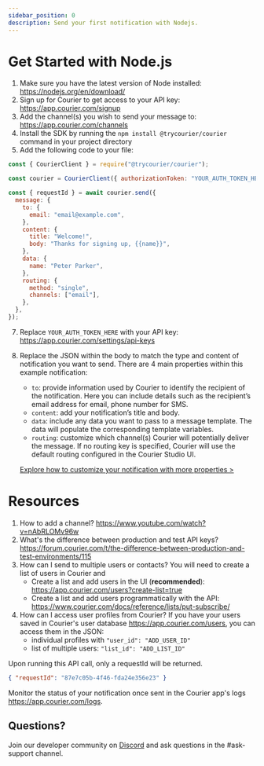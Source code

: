 ```yaml
---
sidebar_position: 0
description: Send your first notification with Nodejs.
---
```



# Get Started with Node.js

1. Make sure you have the latest version of Node installed: https://nodejs.org/en/download/
2. Sign up for Courier to get access to your API key: https://app.courier.com/signup
3. Add the channel(s) you wish to send your message to: https://app.courier.com/channels
4. Install the SDK by running the `npm install @trycourier/courier` command in your project directory
5. Add the following code to your file:

```jsx
const { CourierClient } = require("@trycourier/courier");

const courier = CourierClient({ authorizationToken: "YOUR_AUTH_TOKEN_HERE" });

const { requestId } = await courier.send({
  message: {
    to: {
      email: "email@example.com",
    },
    content: {
      title: "Welcome!",
      body: "Thanks for signing up, {{name}}",
    },
    data: {
      name: "Peter Parker",
    },
    routing: {
      method: "single",
      channels: ["email"],
    },
  },
});
```

7. Replace `YOUR_AUTH_TOKEN_HERE` with your API key: https://app.courier.com/settings/api-keys
8. Replace the JSON within the body to match the type and content of notification you want to send.
    There are 4 main properties within this example notification:

    - `to`: provide information used by Courier to identify the recipient of the notification. Here you can include details such as the recipient’s email address for email, phone number for SMS.
    - `content`: add your notification’s title and body.
    - `data`: include any data you want to pass to a message template. The data will populate the corresponding template variables.
    - `routing`: customize which channel(s) Courier will potentially deliver the message. If no routing key is specified, Courier will use the default routing configured in the Courier Studio UI.

    [Explore how to customize your notification with more properties >](../../../reference/send/message/)

# Resources

1. How to add a channel?
    https://www.youtube.com/watch?v=nAbRLOMv96w
2. What's the difference between production and test API keys?
    https://forum.courier.com/t/the-difference-between-production-and-test-environments/115
3. How can I send to multiple users or contacts?
    You will need to create a list of users in Courier and 
    - Create a list and add users in the UI (**recommended**): https://app.courier.com/users?create-list=true
    - Create a list and add users programmatically with the API: https://www.courier.com/docs/reference/lists/put-subscribe/
4. How can I access user profiles from Courier?
    If you have your users saved in Courier's user database https://app.courier.com/users, you can access them in the JSON:
    - individual profiles with `"user_id": "ADD_USER_ID"`
    - list of multiple users: `"list_id": "ADD_LIST_ID"`

Upon running this API call, only a requestId will be returned.

```json
{ "requestId": "87e7c05b-4f46-fda24e356e23" }
```

Monitor the status of your notification once sent in the Courier app's logs https://app.courier.com/logs.

## Questions?

Join our developer community on [Discord](https://discord.com/invite/courier) and ask questions in the #ask-support channel.